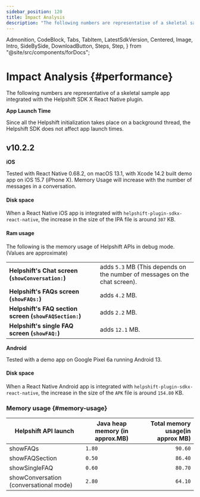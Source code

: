 ```yaml
---
sidebar_position: 120
title: Impact Analysis
description: "The following numbers are representative of a skeletal sample app integrated with the Helpshift SDK X React Native plugin."
---
```


  Admonition,
  CodeBlock,
  Tabs,
  TabItem,
  LatestSdkVersion,
  Centered,
  Image,
  Intro,
  SideBySide,
  DownloadButton,
  Steps,
  Step,
} from "@site/src/components/forDocs";

# Impact Analysis {#performance}

<Intro>

The following numbers are representative of a skeletal sample app integrated with the Helpshift SDK X React Native plugin.

</Intro>

<Admonition type="info" title="Note">

**App Launch Time**

Since all the Helpshift initialization takes place on a background thread, the Helpshift SDK does not affect app launch times.

</Admonition>

## v10.2.2

**iOS**

<Admonition type="info" title="Note">

Tested with React Native 0.68.2, on macOS 13.1, with Xcode 14.2 built demo app on iOS 15.7 (iPhone X). Memory Usage will increase with the number of messages in a conversation.

</Admonition>

#### Disk space

When a React Native iOS app is integrated with `helpshift-plugin-sdkx-react-native`, the increase in the size of the IPA file is around `307` KB.

#### Ram usage

The following is the memory usage of Helpshift APIs in debug mode. (Values are approximate)

|                                                                   |                                                                                    |
| ----------------------------------------------------------------- | ---------------------------------------------------------------------------------- |
| **Helpshift's Chat screen (<code>showConversation:</code>)**      | adds <code>5.3</code> MB (This depends on the number of messages on the chat screen). |
| **Helpshift's FAQs screen (<code>showFAQs:</code>)**              | adds <code>4.2</code> MB.                                                         |
| **Helpshift's FAQ section screen (<code>showFAQSection:</code>)** | adds <code>2.2</code> MB.                                                           |
| **Helpshift's single FAQ screen (<code>showFAQ:</code>)**         | adds <code>12.1</code> MB.                                                         |

**Android**

<Admonition type="info" title="Note">

Tested with a demo app on Google Pixel 6a running Android 13.

</Admonition>

#### Disk space

When a React Native Android app is integrated with `helpshift-plugin-sdkx-react-native`, the increase in the size of the `APK` file is around `154.80` KB.


### Memory usage {#memory-usage}

| Helpshift API launch                   | Java heap memory (in approx.MB) | Total memory usage(in approx MB) |
| -------------------------------------- | ------------------------------- | -------------------------------: |
| showFAQs                               | `1.80`                          |                         `90.60` |
| showFAQSection                         | `0.50`                          |                          `86.40` |
| showSingleFAQ                          | `0.60`                          |                          `80.70` |
| showConversation (conversational mode) | `2.80`                          |                            `64.10` |